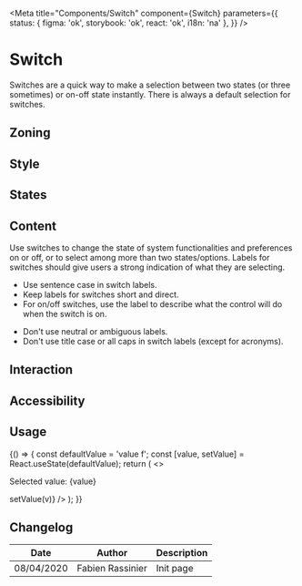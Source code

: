 

<Meta
	title="Components/Switch"
	component={Switch}
	parameters={{
		status: { figma: 'ok', storybook: 'ok', react: 'ok', i18n: 'na' },
	}}
/>

# Switch

Switches are a quick way to make a selection between two states (or three sometimes) or on-off state instantly. There is always a default selection for switches.

## Zoning

<FigmaImage
	src="https://www.figma.com/file/qc8oUSyVJM67gSsbTShftt/%F0%9F%93%90-Zoning?node-id=36%3A0"
	alt="zoning image for switch"
/>

## Style

<Canvas>
	<Story name="default">
		<Switch values={['input', 'both', 'output']} />
	</Story>
</Canvas>

## States

## Content

Use switches to change the state of system functionalities and preferences on or off, or to select among more than two states/options. Labels for switches should give users a strong indication of what they are selecting.

<Use>
	<Use.Do>
		<ul>
			<li>Use sentence case in switch labels.</li>
			<li>Keep labels for switches short and direct.</li>
			<li>
				For on/off switches, use the label to describe what the control will do when the switch is
				on.
			</li>
		</ul>
	</Use.Do>
	<Use.Dont>
		<ul>
			<li>Don't use neutral or ambiguous labels.</li>
			<li>Don't use title case or all caps in switch labels (except for acronyms).</li>
		</ul>
	</Use.Dont>
</Use>

## Interaction

## Accessibility

## Usage

<Canvas>
	<Story name="uncontrolled">
		{() => {
			const defaultValue = 'value f';
			const [value, setValue] = React.useState(defaultValue);
			return (
				<>
					<p>Selected value: {value}</p>
					<Switch
						values={['value a', 'value b', 'value c', 'value d', 'value e', 'value f']}
						defaultValue={defaultValue}
						onChange={(e, v) => setValue(v)}
					/>
				</>
			);
		}}
	</Story>
</Canvas>

## Changelog

| Date       | Author           | Description |
| ---------- | ---------------- | ----------- |
| 08/04/2020 | Fabien Rassinier | Init page   |
